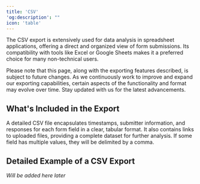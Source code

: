 ```yaml
---
title: 'CSV'
'og:description': ""
icon: 'table'
---
```


The CSV export is extensively used for data analysis in spreadsheet applications, offering a direct and organized view of form submissions. Its compatibility with tools like Excel or Google Sheets makes it a preferred choice for many non-technical users.

<Warning>
    Please note that this page, along with the exporting features described, is subject to future changes. As we continuously work to improve and expand our exporting capabilities, certain aspects of the functionality and format may evolve over time. Stay updated with us for the latest advancements.
</Warning>

## What's Included in the Export

A detailed CSV file encapsulates timestamps, submitter information, and responses for each form field in a clear, tabular format. It also contains links to uploaded files, providing a complete dataset for further analysis. If some field has multiple values, they will be delimited by a comma.

## Detailed Example of a CSV Export

_Will be added here later_